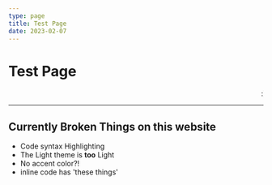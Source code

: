 ```yaml
---
type: page
title: Test Page
date: 2023-02-07
---
```


# Test Page

<marquee>:)</marquee>

---

## Currently Broken Things on this website
- Code syntax Highlighting
- The Light theme is **too** Light
- No accent color?!
- inline code has 'these things'